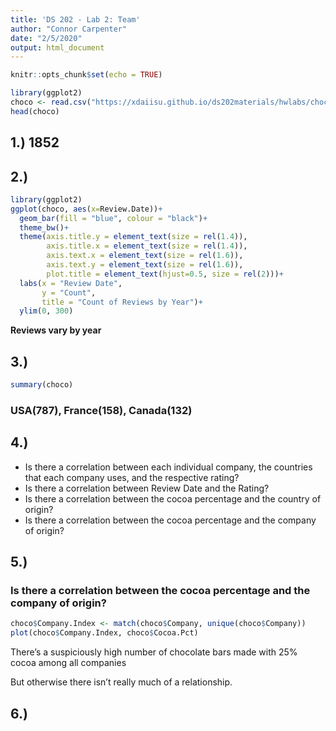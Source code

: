 ```yaml
---
title: 'DS 202 - Lab 2: Team'
author: "Connor Carpenter"
date: "2/5/2020"
output: html_document
---
```


```r
knitr::opts_chunk$set(echo = TRUE)
```

```r
library(ggplot2)
choco <- read.csv("https://xdaiisu.github.io/ds202materials/hwlabs/choco.csv")
head(choco)
```

## 1.) 1852

## 2.) 
```r
library(ggplot2)
ggplot(choco, aes(x=Review.Date))+ 
  geom_bar(fill = "blue", colour = "black")+
  theme_bw()+
  theme(axis.title.y = element_text(size = rel(1.4)),
        axis.title.x = element_text(size = rel(1.4)),
        axis.text.x = element_text(size = rel(1.6)),
        axis.text.y = element_text(size = rel(1.6)),
        plot.title = element_text(hjust=0.5, size = rel(2)))+
  labs(x = "Review Date",
       y = "Count",
       title = "Count of Reviews by Year")+ 
  ylim(0, 300)
```

**Reviews vary by year**

## 3.)

```r
summary(choco)
```
### USA(787), France(158), Canada(132)

## 4.)

- Is there a correlation between each individual company, the countries that each company uses, and the respective rating?
- Is there a correlation between Review Date and the Rating?
- Is there a correlation between the cocoa percentage and the country of origin?
- Is there a correlation between the cocoa percentage and the company of origin?

## 5.)

### Is there a correlation between the cocoa percentage and the company of origin?

```r
choco$Company.Index <- match(choco$Company, unique(choco$Company))
plot(choco$Company.Index, choco$Cocoa.Pct)
```

There's a suspiciously high number of chocolate bars made with 25% cocoa among all companies

But otherwise there isn't really much of a relationship.

## 6.)
